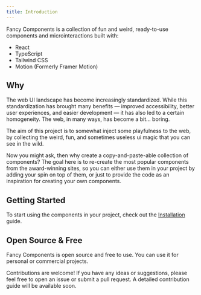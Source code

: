 ```yaml
---
title: Introduction
---
```


Fancy Components is a collection of fun and weird, ready-to-use components and microinteractions built with:

- React
- TypeScript
- Tailwind CSS
- Motion (Formerly Framer Motion)

## Why 

The web UI landscape has become increasingly standardized. While this standardization has brought many benefits — improved accessibility, better user experiences, and easier development — it has also led to a certain homogeneity. The web, in many ways, has become a bit... boring.

The aim of this project is to somewhat inject some playfulness to the web, by collecting the weird, fun, and sometimes useless ui magic that you can see in the wild. 

Now you might ask, then why create a copy-and-paste-able collection of components? The goal here is to re-create the most popular components from the award-winning sites, so you can either use them in your project by adding your spin on top of them, or just to provide the code as an inspiration for creating your own components.


## Getting Started

To start using the components in your project, check out the [Installation](/docs/installation) guide.

## Open Source & Free

Fancy Components is open source and free to use. You can use it for personal or commercial projects.  

Contributions are welcome! If you have any ideas or suggestions, please feel free to open an issue or submit a pull request. A detailed contribution guide will be available soon.